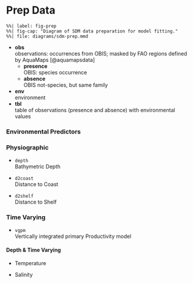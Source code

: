 # Prep Data

```mermaid
%%| label: fig-prep
%%| fig-cap: "Diagram of SDM data preparation for model fitting."
%%| file: diagrams/sdm-prep.mmd
```

-   **obs\
    **observations: occurrences from OBIS; masked by FAO regions defined by AquaMaps [@aquamapsdata]
    -   **presence**\
        OBIS: species occurrence
    -   **absence**\
        OBIS not-species, but same family
-   **env\
    **environment
-   **tbl**\
    table of observations (presence and absence) with environmental values

### Environmental Predictors

### Physiographic

-   `depth`\
    Bathymetric Depth

-   `d2coast`\
    Distance to Coast

-   `d2shelf`\
    Distance to Shelf

### Time Varying

-   `vgpm`\
    Vertically integrated primary Productivity model

#### Depth & Time Varying

-   Temperature

-   Salinity

